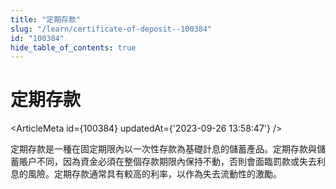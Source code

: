 ```yaml
---
title: "定期存款"
slug: "/learn/certificate-of-deposit--100384"
id: "100384"
hide_table_of_contents: true
---
```



# 定期存款

<ArticleMeta id={100384} updatedAt={'2023-09-26 13:58:47'} />
<div className='border-solid border-b border-t-0 my-4 border-[var(--ifm-color-gray-300)]' />

定期存款是一種在固定期限內以一次性存款為基礎計息的儲蓄產品。定期存款與儲蓄賬户不同，因為資金必須在整個存款期限內保持不動，否則會面臨罰款或失去利息的風險。定期存款通常具有較高的利率，以作為失去流動性的激勵。
